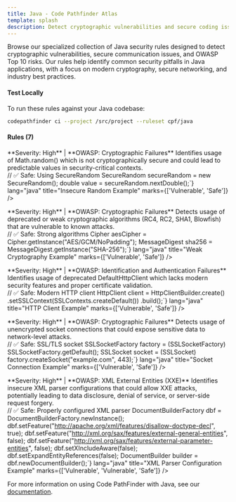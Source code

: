 ```yaml
---
title: Java - Code Pathfinder Atlas
template: splash
description: Detect cryptographic vulnerabilities and secure coding issues in Java applications
---
```



<PostHogLayout/>

Browse our specialized collection of Java security rules designed to detect cryptographic vulnerabilities, secure communication issues, and OWASP Top 10 risks. Our rules help identify common security pitfalls in Java applications, with a focus on modern cryptography, secure networking, and industry best practices.

#### Test Locally

To run these rules against your Java codebase:

```bash
codepathfinder ci --project /src/project --ruleset cpf/java
```

#### Rules (7)

<RuleSearch placeholder="Search security rules and patterns..." />

<div class="rule-cards-grid">
<div class="rule-card" data-severity="high" data-type="security" data-owasp="cryptographic-failures">
  <Card title="Insecure Random" icon="warning">
      <div class="description">
      **Severity: High** | **OWASP: Cryptographic Failures**  
      Identifies usage of Math.random() which is not cryptographically secure and could lead to predictable values in security-critical contexts.
      </div>
      <div class="code-section">
        <CollapsibleCode 
            code={`// ❌ Vulnerable: Not cryptographically secure
double value = Math.random();

// ✅ Safe: Using SecureRandom
SecureRandom secureRandom = new SecureRandom();
double value = secureRandom.nextDouble();`}
            lang="java"
            title="Insecure Random Example"
            marks={['Vulnerable', 'Safe']}
        />
      </div>
  </Card>
</div>

<div class="rule-card" data-severity="high" data-type="security" data-owasp="cryptographic-failures">
  <Card title="Weak Cryptography" icon="warning">
      <div class="description">
      **Severity: High** | **OWASP: Cryptographic Failures**  
      Detects usage of deprecated or weak cryptographic algorithms (RC4, RC2, SHA1, Blowfish) that are vulnerable to known attacks.
      </div>
      <div class="code-section">
        <CollapsibleCode 
            code={`// ❌ Vulnerable: Weak algorithms
Cipher rc4Cipher = Cipher.getInstance("RC4");
MessageDigest sha1 = MessageDigest.getInstance("SHA-1");
Cipher blowfish = Cipher.getInstance("Blowfish");

// ✅ Safe: Strong algorithms
Cipher aesCipher = Cipher.getInstance("AES/GCM/NoPadding");
MessageDigest sha256 = MessageDigest.getInstance("SHA-256");`}
            lang="java"
            title="Weak Cryptography Example"
            marks={['Vulnerable', 'Safe']}
        />
      </div>
  </Card>
</div>

<div class="rule-card" data-severity="high" data-type="security" data-owasp="identification-and-authentication-failures">
  <Card title="Insecure HTTP Client" icon="warning">
      <div class="description">
      **Severity: High** | **OWASP: Identification and Authentication Failures**  
      Identifies usage of deprecated DefaultHttpClient which lacks modern security features and proper certificate validation.
      </div>
      <div class="code-section">
        <CollapsibleCode 
            code={`// ❌ Vulnerable: Deprecated client
HttpClient client = new DefaultHttpClient();

// ✅ Safe: Modern HTTP client
HttpClient client = HttpClientBuilder.create()
    .setSSLContext(SSLContexts.createDefault())
    .build();`}
            lang="java"
            title="HTTP Client Example"
            marks={['Vulnerable', 'Safe']}
        />
      </div>
  </Card>
</div>

<div class="rule-card" data-severity="high" data-type="security" data-owasp="cryptographic-failures">
  <Card title="Unencrypted Socket" icon="warning">
      <div class="description">
      **Severity: High** | **OWASP: Cryptographic Failures**  
      Detects usage of unencrypted socket connections that could expose sensitive data to network-level attacks.
      </div>
      <div class="code-section">
        <CollapsibleCode 
            code={`// ❌ Vulnerable: Unencrypted socket
Socket socket = new Socket("example.com", 80);

// ✅ Safe: SSL/TLS socket
SSLSocketFactory factory = (SSLSocketFactory) SSLSocketFactory.getDefault();
SSLSocket socket = (SSLSocket) factory.createSocket("example.com", 443);`}
            lang="java"
            title="Socket Connection Example"
            marks={['Vulnerable', 'Safe']}
        />
      </div>
  </Card>
</div>


<div class="rule-card" data-severity="high" data-type="security" data-owasp="xml-external-entities">
  <Card title="XML External Entity (XXE) Vulnerability" icon="warning">
      <div class="description">
      **Severity: High** | **OWASP: XML External Entities (XXE)**  
      Identifies insecure XML parser configurations that could allow XXE attacks, potentially leading to data disclosure, denial of service, or server-side request forgery.
      </div>
      <div class="code-section">
        <CollapsibleCode 
            code={`
// ❌ Vulnerable: Disabling protection
DocumentBuilderFactory dbf = DocumentBuilderFactory.newInstance();
dbf.setFeature("http://apache.org/xml/features/disallow-doctype-decl", false);
DocumentBuilder builder = dbf.newDocumentBuilder();

// ✅ Safe: Properly configured XML parser
DocumentBuilderFactory dbf = DocumentBuilderFactory.newInstance();
dbf.setFeature("http://apache.org/xml/features/disallow-doctype-decl", true);
dbf.setFeature("http://xml.org/sax/features/external-general-entities", false);
dbf.setFeature("http://xml.org/sax/features/external-parameter-entities", false);
dbf.setXIncludeAware(false);
dbf.setExpandEntityReferences(false);
DocumentBuilder builder = dbf.newDocumentBuilder();`}
            lang="java"
            title="XML Parser Configuration Example"
            marks={['Vulnerable', 'Vulnerable', 'Safe']}
        />
      </div>
  </Card>
</div>


</div>

For more information on using Code PathFinder with Java, see our [documentation](/overview).
